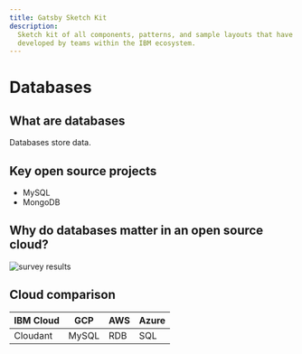 ```yaml
---
title: Gatsby Sketch Kit
description:
  Sketch kit of all components, patterns, and sample layouts that have been
  developed by teams within the IBM ecosystem.
---
```


# Databases

## What are databases

Databases store data.

## Key open source projects

* MySQL
* MongoDB

## Why do databases matter in an open source cloud?

![survey results](/images/survey-databases.png)

## Cloud comparison

| IBM Cloud | GCP | AWS | Azure |
| - | - | - | - |
| Cloudant | MySQL | RDB | SQL |
